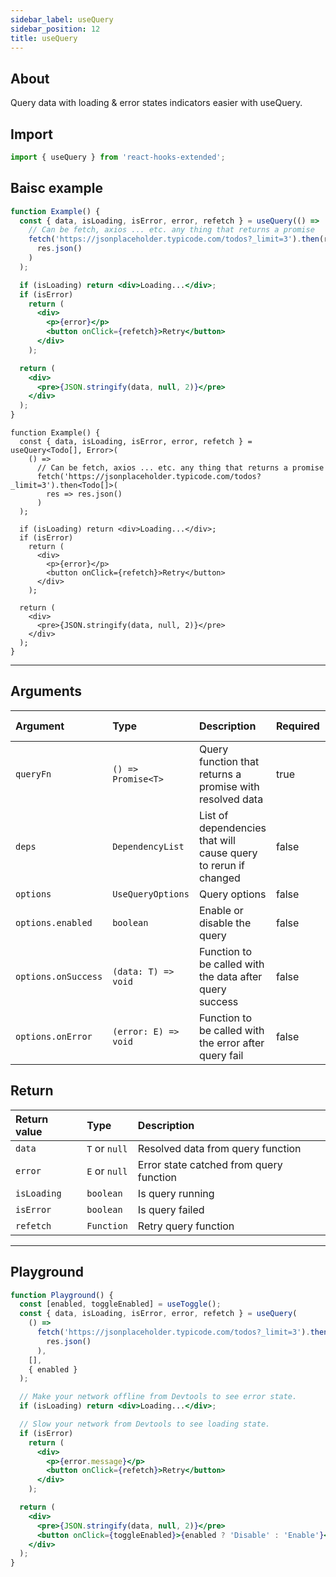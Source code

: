 ```yaml
---
sidebar_label: useQuery
sidebar_position: 12
title: useQuery
---
```



## About

Query data with loading & error states indicators easier with useQuery.

## Import

```javascript
import { useQuery } from 'react-hooks-extended';
```

## Baisc example

<Tabs groupId="lng">
  <TabItem value="javascript" label="JavaScript">

```jsx
function Example() {
  const { data, isLoading, isError, error, refetch } = useQuery(() =>
    // Can be fetch, axios ... etc. any thing that returns a promise
    fetch('https://jsonplaceholder.typicode.com/todos?_limit=3').then(res =>
      res.json()
    )
  );

  if (isLoading) return <div>Loading...</div>;
  if (isError)
    return (
      <div>
        <p>{error}</p>
        <button onClick={refetch}>Retry</button>
      </div>
    );

  return (
    <div>
      <pre>{JSON.stringify(data, null, 2)}</pre>
    </div>
  );
}
```

  </TabItem>
  <TabItem value="typescript" label="TypeScript">

```tsx
function Example() {
  const { data, isLoading, isError, error, refetch } = useQuery<Todo[], Error>(
    () =>
      // Can be fetch, axios ... etc. any thing that returns a promise
      fetch('https://jsonplaceholder.typicode.com/todos?_limit=3').then<Todo[]>(
        res => res.json()
      )
  );

  if (isLoading) return <div>Loading...</div>;
  if (isError)
    return (
      <div>
        <p>{error}</p>
        <button onClick={refetch}>Retry</button>
      </div>
    );

  return (
    <div>
      <pre>{JSON.stringify(data, null, 2)}</pre>
    </div>
  );
}
```

  </TabItem>

</Tabs>

---

## Arguments

| Argument            | Type                 | Description                                                    | Required | Default value |
| :------------------ | :------------------- | :------------------------------------------------------------- | :------- | :------------ |
| `queryFn`           | `() => Promise<T>`   | Query function that returns a promise with resolved data       | true     |               |
| `deps`              | `DependencyList`     | List of dependencies that will cause query to rerun if changed | false    | `[]`          |
| `options`           | `UseQueryOptions`    | Query options                                                  | false    |               |
| `options.enabled`   | `boolean`            | Enable or disable the query                                    | false    | `true`        |
| `options.onSuccess` | `(data: T) => void`  | Function to be called with the data after query success        | false    | `undefined`   |
| `options.onError`   | `(error: E) => void` | Function to be called with the error after query fail          | false    | `undefined`   |

## Return

| Return value | Type          | Description                             |
| :----------- | :------------ | :-------------------------------------- |
| `data`       | `T` or `null` | Resolved data from query function       |
| `error`      | `E` or `null` | Error state catched from query function |
| `isLoading`  | `boolean`     | Is query running                        |
| `isError`    | `boolean`     | Is query failed                         |
| `refetch`    | `Function`    | Retry query function                    |

---

## Playground

```jsx live
function Playground() {
  const [enabled, toggleEnabled] = useToggle();
  const { data, isLoading, isError, error, refetch } = useQuery(
    () =>
      fetch('https://jsonplaceholder.typicode.com/todos?_limit=3').then(res =>
        res.json()
      ),
    [],
    { enabled }
  );

  // Make your network offline from Devtools to see error state.
  if (isLoading) return <div>Loading...</div>;

  // Slow your network from Devtools to see loading state.
  if (isError)
    return (
      <div>
        <p>{error.message}</p>
        <button onClick={refetch}>Retry</button>
      </div>
    );

  return (
    <div>
      <pre>{JSON.stringify(data, null, 2)}</pre>
      <button onClick={toggleEnabled}>{enabled ? 'Disable' : 'Enable'}</button>
    </div>
  );
}
```
